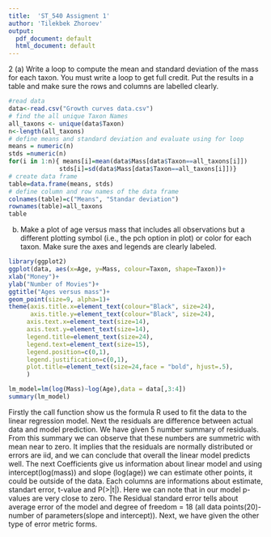 ```yaml
---
title:  'ST_540 Assigment 1'
author: 'Tilekbek Zhoroev'
output:
  pdf_document: default
  html_document: default
---
```

2 (a) Write a loop to compute the mean and standard deviation of the mass for each taxon. You must write a loop to get full credit. Put the results in a table and make sure the rows and columns are labelled clearly.
```r
#read data
data<-read.csv("Growth curves data.csv")
# find the all unique Taxon Names
all_taxons <- unique(data$Taxon)
n<-length(all_taxons)
# define means and standard deviation and evaluate using for loop
means = numeric(n)
stds =numeric(n)
for(i in 1:n){ means[i]=mean(data$Mass[data$Taxon==all_taxons[i]]) 
              stds[i]=sd(data$Mass[data$Taxon==all_taxons[i]])}
# create data frame
table=data.frame(means, stds)
# define column and row names of the data frame
colnames(table)=c("Means", "Standar deviation")
rownames(table)=all_taxons
table
```
b) Make a plot of age versus mass that includes all observations but a different plotting symbol (i.e., the pch option in plot) or color for each taxon. Make sure the axes and legends are clearly labeled.
```r
library(ggplot2)
ggplot(data, aes(x=Age, y=Mass, colour=Taxon, shape=Taxon))+
xlab("Money")+
ylab("Number of Movies")+
ggtitle("Ages versus mass")+
geom_point(size=9, alpha=1)+
theme(axis.title.x=element_text(colour="Black", size=24), 
      axis.title.y=element_text(colour="Black", size=24),
     axis.text.x=element_text(size=14),
     axis.text.y=element_text(size=14),
     legend.title=element_text(size=24),
     legend.text=element_text(size=15),
     legend.position=c(0,1),
     legend.justification=c(0,1),
     plot.title=element_text(size=24,face = "bold", hjust=.5), 
     )
```
```r
lm_model=lm(log(Mass)~log(Age),data = data[,3:4])
summary(lm_model)
```
Firstly the call function show us the formula R used to fit the data to the linear regression model. Next the residuals are difference between actual data and model prediction. We have given 5 number summary of residuals. From this summary we can observe that these numbers are summetric with mean near to zero. It implies that the residuals are normally distributed or errors are iid, and we can conclude that overall the linear model predicts well. The next Coefficients give us information about linear model and using intercept(log(mass)) and slope (log(age)) we can estimate other points, it could be outside of the data. Each columns are informations about estimate, standart error, t-value and P(>|t|). Here we can note that in our model p-values are very close to zero. The Residual standard error tells about average error of the model and degree of freedom = 18 (all data points(20)- number of parameters(slope and intercept)). Next, we have given the other type of error metric forms.  
